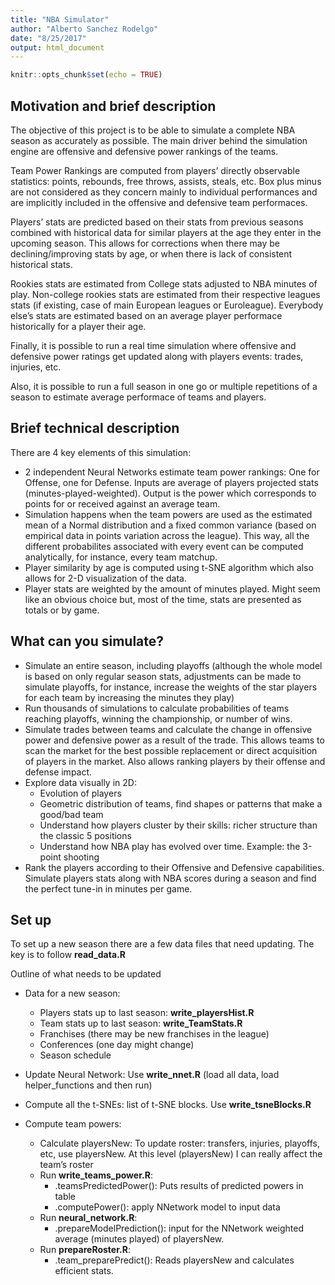 ```yaml
---
title: "NBA Simulator"
author: "Alberto Sanchez Rodelgo"
date: "8/25/2017"
output: html_document
---
```


```r
knitr::opts_chunk$set(echo = TRUE)
```

## Motivation and brief description

The objective of this project is to be able to simulate a complete NBA season as accurately as possible. The main driver behind the simulation engine are offensive and defensive power rankings of the teams. 

Team Power Rankings are computed from players' directly observable statistics: points, rebounds, free throws, assists, steals, etc. Box plus minus are not considered as they concern mainly to individual performances and are implicitly included in the offensive and defensive team performaces.

Players' stats are predicted based on their stats from previous seasons combined with historical data for similar players at the age they enter in the upcoming season. This allows for corrections when there may be declining/improving stats by age, or when there is lack of consistent historical stats. 

Rookies stats are estimated from College stats adjusted to NBA minutes of play. Non-college rookies stats are estimated from their respective leagues stats (if existing, case of main European leagues or Euroleague). Everybody else's stats are estimated based on an average player performace historically for a player their age. 

Finally, it is possible to run a real time simulation where offensive and defensive power ratings get updated along with players events: trades, injuries, etc.

Also, it is possible to run a full season in one go or multiple repetitions of a season to estimate average performace of teams and players. 


## Brief technical description

There are 4 key elements of this simulation:

- 2 independent Neural Networks estimate team power rankings: One for Offense, one for Defense. Inputs are average of players projected stats (minutes-played-weighted). Output is the power which corresponds to points for or received against an average team.
- Simulation happens when the team powers are used as the estimated mean of a Normal distribution and a fixed common variance (based on empirical data in points variation across the league). This way, all the different probabilites associated with every event can be computed analytically, for instance, every team matchup. 
- Player similarity by age is computed using t-SNE algorithm which also allows for 2-D visualization of the data.
- Player stats are weighted by the amount of minutes played. Might seem like an obvious choice but, most of the time, stats are presented as totals or by game.  

## What can you simulate?

- Simulate an entire season, including playoffs (although the whole model is based on only regular season stats, adjustments can be made to simulate playoffs, for instance, increase the weights of the star players for each team by increasing the minutes they play)
- Run thousands of simulations to calculate probabilities of teams reaching playoffs, winning the championship, or number of wins. 
- Simulate trades between teams and calculate the change in offensive power and defensive power as a result of the trade. This allows teams to scan the market for the best possible replacement or direct acquisition of players in the market. Also allows ranking players by their offense and defense impact. 
- Explore data visually in 2D: 
    - Evolution of players
    - Geometric distribution of teams, find shapes or patterns that make a good/bad team
    - Understand how players cluster by their skills: richer structure than the classic 5 positions
    - Understand how NBA play has evolved over time. Example: the 3-point shooting
    
- Rank the players according to their Offensive and Defensive capabilities. Simulate players stats along with NBA scores during a season and find the perfect tune-in in minutes per game.

## Set up

To set up a new season there are a few data files that need updating. The key is to follow **read_data.R**

Outline of what needs to be updated

- Data for a new season:
    - Players stats up to last season: **write_playersHist.R**
    - Team stats up to last season: **write_TeamStats.R**
    - Franchises (there may be new franchises in the league)
    - Conferences (one day might change)
    - Season schedule

- Update Neural Network: Use **write_nnet.R** (load all data, load helper_functions and then run)
    
- Compute all the t-SNEs: list of t-SNE blocks. Use **write_tsneBlocks.R**

- Compute team powers:

    - Calculate playersNew: To update roster: transfers, injuries, playoffs, etc, use playersNew. At this level (playersNew) I can really affect the team's roster
    - Run **write_teams_power.R**:
      - .teamsPredictedPower(): Puts results of predicted powers in table
      - .computePower(): apply NNetwork model to input data
    - Run **neural_network.R**:
      - .prepareModelPrediction(): input for the NNetwork weighted average (minutes played) of playersNew.
    - Run **prepareRoster.R**:
      - .team_preparePredict(): Reads playersNew and calculates efficient stats.






